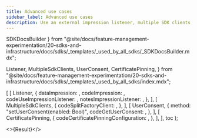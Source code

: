 ```yaml
---
title: Advanced use cases
sidebar_label: Advanced use cases
description: Use an external impression listener, multiple SDK clients, user consent, and certificate pinning.
---
```


  SDKDocsBuilder
} from "@site/docs/feature-management-experimentation/20-sdks-and-infrastructure/docs/sdks/_templates/_used_by_all_sdks/_SDKDocsBuilder.mdx";

  Listener,
  MultipleSdkClients,
  UserConsent,
  CertificatePinning,
} from "@site/docs/feature-management-experimentation/20-sdks-and-infrastructure/docs/sdks/_templates/_used_by_all_sdks/index.mdx";






  [
    [ 
      Listener, 
      { 
        dataImpression:            <DataImpression />,
        codeImpression:            <Impression />,
        codeUseImpressionListener: <UseImpressionListener />,
        notesImpressionListener:   <NotesImpressionListener />,
       }, 
    ],
    [ 
      MultipleSdkClients, 
      {
        codeSplitFactoryClient: <SplitFactoryClient />,
      },
    ],
    [
      UserConsent,
      {
        method:             "setUserConsent(enabled: Bool)",
        codeGetUserConsent: <GetUserConsent />,
      },
    ],
    [
      CertificatePinning,
      {
        codeCertificatePinningConfiguration: <CertificatePinningConfiguration />,
      },
    ],
  ],
  toc
);

<>{Result}</>